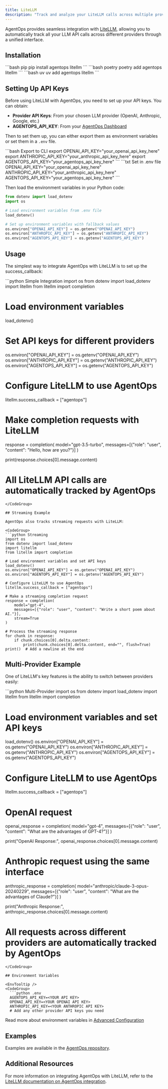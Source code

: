 ```yaml
---
title: LiteLLM
description: "Track and analyze your LiteLLM calls across multiple providers with AgentOps"
---
```



AgentOps provides seamless integration with [LiteLLM](https://github.com/BerriAI/litellm), allowing you to automatically track all your LLM API calls across different providers through a unified interface.

## Installation

<CodeGroup>
  ```bash pip
  pip install agentops litellm
  ```
  ```bash poetry
  poetry add agentops litellm
  ```
  ```bash uv
  uv add agentops litellm
  ```
</CodeGroup>

## Setting Up API Keys

Before using LiteLLM with AgentOps, you need to set up your API keys. You can obtain:
- **Provider API Keys**: From your chosen LLM provider (OpenAI, Anthropic, Google, etc.)
- **AGENTOPS_API_KEY**: From your [AgentOps Dashboard](https://app.agentops.ai/)

Then to set them up, you can either export them as environment variables or set them in a `.env` file.

<CodeGroup>
    ```bash Export to CLI
    export OPENAI_API_KEY="your_openai_api_key_here"
    export ANTHROPIC_API_KEY="your_anthropic_api_key_here"
    export AGENTOPS_API_KEY="your_agentops_api_key_here"
    ```
    ```txt Set in .env file
    OPENAI_API_KEY="your_openai_api_key_here"
    ANTHROPIC_API_KEY="your_anthropic_api_key_here"
    AGENTOPS_API_KEY="your_agentops_api_key_here"
    ```
</CodeGroup>

Then load the environment variables in your Python code:

```python
from dotenv import load_dotenv
import os

# Load environment variables from .env file
load_dotenv()

# Set up environment variables with fallback values
os.environ["OPENAI_API_KEY"] = os.getenv("OPENAI_API_KEY")
os.environ["ANTHROPIC_API_KEY"] = os.getenv("ANTHROPIC_API_KEY")
os.environ["AGENTOPS_API_KEY"] = os.getenv("AGENTOPS_API_KEY")
```

## Usage

The simplest way to integrate AgentOps with LiteLLM is to set up the success_callback:

<CodeGroup>
```python Simple Integration
import os
from dotenv import load_dotenv
import litellm
from litellm import completion

# Load environment variables
load_dotenv()

# Set API keys for different providers
os.environ["OPENAI_API_KEY"] = os.getenv("OPENAI_API_KEY")
os.environ["ANTHROPIC_API_KEY"] = os.getenv("ANTHROPIC_API_KEY")
os.environ["AGENTOPS_API_KEY"] = os.getenv("AGENTOPS_API_KEY")

# Configure LiteLLM to use AgentOps
litellm.success_callback = ["agentops"]

# Make completion requests with LiteLLM
response = completion(
    model="gpt-3.5-turbo",
    messages=[{"role": "user", "content": "Hello, how are you?"}]
)

print(response.choices[0].message.content)

# All LiteLLM API calls are automatically tracked by AgentOps
```
</CodeGroup>

## Streaming Example

AgentOps also tracks streaming requests with LiteLLM:

<CodeGroup>
```python Streaming
import os
from dotenv import load_dotenv
import litellm
from litellm import completion

# Load environment variables and set API keys
load_dotenv()
os.environ["OPENAI_API_KEY"] = os.getenv("OPENAI_API_KEY")
os.environ["AGENTOPS_API_KEY"] = os.getenv("AGENTOPS_API_KEY")

# Configure LiteLLM to use AgentOps
litellm.success_callback = ["agentops"]

# Make a streaming completion request
response = completion(
    model="gpt-4",
    messages=[{"role": "user", "content": "Write a short poem about AI."}],
    stream=True
)

# Process the streaming response
for chunk in response:
    if chunk.choices[0].delta.content:
        print(chunk.choices[0].delta.content, end="", flush=True)
print()  # Add a newline at the end
```
</CodeGroup>

## Multi-Provider Example

One of LiteLLM's key features is the ability to switch between providers easily:

<CodeGroup>
```python Multi-Provider
import os
from dotenv import load_dotenv
import litellm
from litellm import completion

# Load environment variables and set API keys
load_dotenv()
os.environ["OPENAI_API_KEY"] = os.getenv("OPENAI_API_KEY")
os.environ["ANTHROPIC_API_KEY"] = os.getenv("ANTHROPIC_API_KEY")
os.environ["AGENTOPS_API_KEY"] = os.getenv("AGENTOPS_API_KEY")

# Configure LiteLLM to use AgentOps
litellm.success_callback = ["agentops"]

# OpenAI request
openai_response = completion(
    model="gpt-4",
    messages=[{"role": "user", "content": "What are the advantages of GPT-4?"}]
)

print("OpenAI Response:", openai_response.choices[0].message.content)

# Anthropic request using the same interface
anthropic_response = completion(
    model="anthropic/claude-3-opus-20240229",
    messages=[{"role": "user", "content": "What are the advantages of Claude?"}]
)

print("Anthropic Response:", anthropic_response.choices[0].message.content)

# All requests across different providers are automatically tracked by AgentOps
```
</CodeGroup>

## Environment Variables

<EnvTooltip />
<CodeGroup>
  ```python .env
  AGENTOPS_API_KEY=<YOUR API KEY>
  OPENAI_API_KEY=<YOUR OPENAI API KEY>
  ANTHROPIC_API_KEY=<YOUR ANTHROPIC API KEY>
  # Add any other provider API keys you need
  ```
</CodeGroup>

Read more about environment variables in [Advanced Configuration](/v2/usage/advanced-configuration)

## Examples

Examples are available in the [AgentOps repository](https://github.com/AgentOps-AI/agentops/tree/main/examples/litellm).

## Additional Resources

For more information on integrating AgentOps with LiteLLM, refer to the [LiteLLM documentation on AgentOps integration](https://docs.litellm.ai/docs/observability/agentops_integration).

<script type="module" src="/scripts/github_stars.js"></script>
<script type="module" src="/scripts/scroll-img-fadein-animation.js"></script>
<script type="module" src="/scripts/button_heartbeat_animation.js"></script>
<script type="css" src="/styles/styles.css"></script>
